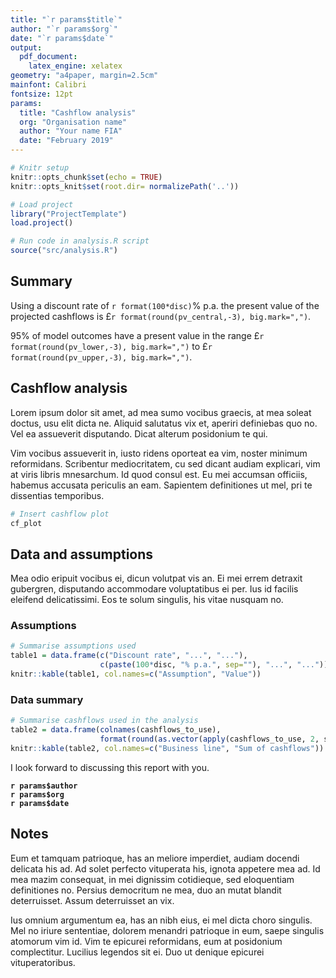 ```yaml
---
title: "`r params$title`"
author: "`r params$org`"
date: "`r params$date`"
output: 
  pdf_document:
    latex_engine: xelatex
geometry: "a4paper, margin=2.5cm"
mainfont: Calibri
fontsize: 12pt
params:
  title: "Cashflow analysis"
  org: "Organisation name"
  author: "Your name FIA"
  date: "February 2019"
---
```


```r
# Knitr setup
knitr::opts_chunk$set(echo = TRUE)
knitr::opts_knit$set(root.dir= normalizePath('..'))
```

```r
# Load project
library("ProjectTemplate")
load.project()

# Run code in analysis.R script
source("src/analysis.R")
```

## Summary

Using a discount rate of `r format(100*disc)`% p.a. the present value of the projected cashflows is &pound;`r format(round(pv_central,-3), big.mark=",")`.

95% of model outcomes have a present value in the range &pound;`r format(round(pv_lower,-3), big.mark=",")` to &pound;`r format(round(pv_upper,-3), big.mark=",")`.

## Cashflow analysis

Lorem ipsum dolor sit amet, ad mea sumo vocibus graecis, at mea soleat doctus, usu elit dicta ne. Aliquid salutatus vix et, aperiri definiebas quo no. Vel ea assueverit disputando. Dicat alterum posidonium te qui.

Vim vocibus assueverit in, iusto ridens oporteat ea vim, noster minimum reformidans. Scribentur mediocritatem, cu sed dicant audiam explicari, vim at viris libris mnesarchum. Id quod consul est. Eu mei accumsan officiis, habemus accusata periculis an eam. Sapientem definitiones ut mel, pri te dissentias temporibus.

```r
# Insert cashflow plot
cf_plot
```

\newpage

## Data and assumptions

Mea odio eripuit vocibus ei, dicun volutpat vis an. Ei mei errem detraxit gubergren, disputando accommodare voluptatibus ei per. Ius id facilis eleifend delicatissimi. Eos te solum singulis, his vitae nusquam no.

### Assumptions

```r
# Summarise assumptions used
table1 = data.frame(c("Discount rate", "...", "..."),
                    c(paste(100*disc, "% p.a.", sep=""), "...", "..."))
knitr::kable(table1, col.names=c("Assumption", "Value"))
```

### Data summary

```r
# Summarise cashflows used in the analysis
table2 = data.frame(colnames(cashflows_to_use),
                    format(round(as.vector(apply(cashflows_to_use, 2, sum)),-3), big.mark=","))
knitr::kable(table2, col.names=c("Business line", "Sum of cashflows"))
```

I look forward to discussing this report with you.

**`r params$author`**  
**`r params$org`**  
**`r params$date`**

## Notes

Eum et tamquam patrioque, has an meliore imperdiet, audiam docendi delicata his ad. Ad solet perfecto vituperata his, ignota appetere mea ad. Id mea mazim consequat, in mei dignissim cotidieque, sed eloquentiam definitiones no. Persius democritum ne mea, duo an mutat blandit deterruisset. Assum deterruisset an vix.

Ius omnium argumentum ea, has an nibh eius, ei mel dicta choro singulis. Mel no iriure sententiae, dolorem menandri patrioque in eum, saepe singulis atomorum vim id. Vim te epicurei reformidans, eum at posidonium complectitur. Lucilius legendos sit ei. Duo ut denique epicurei vituperatoribus.
